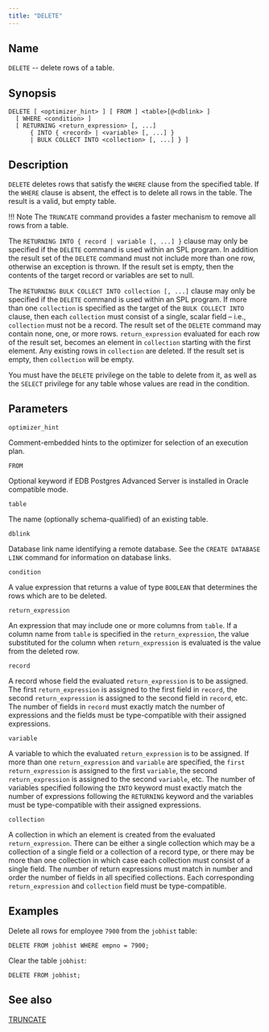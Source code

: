 ```yaml
---
title: "DELETE"
---
```


<div id="delete" class="registered_link"></div>

## Name

`DELETE` -- delete rows of a table.

## Synopsis

```text
DELETE [ <optimizer_hint> ] [ FROM ] <table>[@<dblink> ]
  [ WHERE <condition> ]
  [ RETURNING <return_expression> [, ...]
      { INTO { <record> | <variable> [, ...] }
      | BULK COLLECT INTO <collection> [, ...] } ]
```

## Description

`DELETE` deletes rows that satisfy the `WHERE` clause from the specified table. If the `WHERE` clause is absent, the effect is to delete all rows in the table. The result is a valid, but empty table.

!!! Note
    The `TRUNCATE` command provides a faster mechanism to remove all rows from a table.

The `RETURNING INTO { record | variable [, ...] }` clause may only be specified if the `DELETE` command is used within an SPL program. In addition the result set of the `DELETE` command must not include more than one row, otherwise an exception is thrown. If the result set is empty, then the contents of the target record or variables are set to null.

The `RETURNING BULK COLLECT INTO collection [, ...]` clause may only be specified if the `DELETE` command is used within an SPL program. If more than one `collection` is specified as the target of the `BULK COLLECT INTO` clause, then each `collection` must consist of a single, scalar field – i.e., `collection` must not be a record. The result set of the `DELETE` command may contain none, one, or more rows. `return_expression` evaluated for each row of the result set, becomes an element in `collection` starting with the first element. Any existing rows in `collection` are deleted. If the result set is empty, then `collection` will be empty.

You must have the `DELETE` privilege on the table to delete from it, as well as the `SELECT` privilege for any table whose values are read in the condition.

## Parameters

`optimizer_hint`

 Comment-embedded hints to the optimizer for selection of an execution plan.

`FROM`

 Optional keyword if EDB Postgres Advanced Server is installed in Oracle compatible mode.

`table`

 The name (optionally schema-qualified) of an existing table.

`dblink`

 Database link name identifying a remote database. See the `CREATE DATABASE LINK` command for information on database links.

`condition`

 A value expression that returns a value of type `BOOLEAN` that determines the rows which are to be deleted.

`return_expression`

 An expression that may include one or more columns from `table`. If a column name from `table` is specified in the `return_expression`, the value substituted for the column when `return_expression` is evaluated is the value from the deleted row.

`record`

 A record whose field the evaluated `return_expression` is to be assigned. The first `return_expression` is assigned to the first field in `record`, the second `return_expression` is assigned to the second field in `record`, etc. The number of fields in `record` must exactly match the number of expressions and the fields must be type-compatible with their assigned expressions.

`variable`

 A variable to which the evaluated `return_expression` is to be assigned. If more than one `return_expression` and `variable` are specified, the `first return_expression` is assigned to the first `variable`, the second `return_expression` is assigned to the second `variable`, etc. The number of variables specified following the `INTO` keyword must exactly match the number of expressions following the `RETURNING` keyword and the variables must be type-compatible with their assigned expressions.

`collection`

 A collection in which an element is created from the evaluated `return_expression`. There can be either a single collection which may be a collection of a single field or a collection of a record type, or there may be more than one collection in which case each collection must consist of a single field. The number of return expressions must match in number and order the number of fields in all specified collections. Each corresponding `return_expression` and `collection` field must be type-compatible.

## Examples

Delete all rows for employee `7900` from the `jobhist` table:

```text
DELETE FROM jobhist WHERE empno = 7900;
```

Clear the table `jobhist`:

```text
DELETE FROM jobhist;
```

## See also

[TRUNCATE](75_truncate/#truncate)
